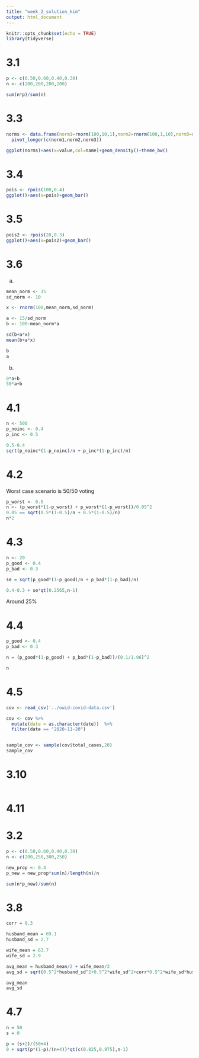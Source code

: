 ```yaml
---
title: "week_2_solution_kim"
output: html_document
---
```


```r
knitr::opts_chunk$set(echo = TRUE)
library(tidyverse)
```


# 3.1
```r
p <- c(0.50,0.60,0.40,0.30)
n <- c(200,200,200,200)

sum(n*p)/sum(n)
```


# 3.3
```r
norms <- data.frame(norm1=rnorm(100,10,1),norm2=rnorm(100,1,10),norm3=rnorm(100,1,3)) %>% 
  pivot_longer(c(norm1,norm2,norm3))

ggplot(norms)+aes(x=value,col=name)+geom_density()+theme_bw()

```


# 3.4
```r
pois <- rpois(100,0.4)
ggplot()+aes(x=pois)+geom_bar()

```



# 3.5
```r
pois2 <- rpois(20,0.3)
ggplot()+aes(x=pois2)+geom_bar()
```


# 3.6
a)
```r
mean_norm <- 35
sd_norm <- 10

x <- rnorm(100,mean_norm,sd_norm)

a <- 15/sd_norm
b <- 100-mean_norm*a

sd(b+a*x)
mean(b+a*x)

b
a
```

b)
```r
0*a+b
50*a+b

```


# 4.1
```r
n <- 500
p_noinc <- 0.4 
p_inc <- 0.5

0.5-0.4
sqrt(p_noinc*(1-p_noinc)/n + p_inc*(1-p_inc)/n)
```


# 4.2
Worst case scenario is 50/50 voting
```r
p_worst <- 0.5
n <- (p_worst*(1-p_worst) + p_worst*(1-p_worst))/0.05^2
0.05 == sqrt(0.5*(1-0.5)/n + 0.5*(1-0.5)/n)
n*2
```


# 4.3
```r
n <- 20
p_good <- 0.4
p_bad <- 0.3

se = sqrt(p_good*(1-p_good)/n + p_bad*(1-p_bad)/n)

0.4-0.3 + se*qt(0.2565,n-1)
```
Around 25%

# 4.4
```r
p_good <- 0.4
p_bad <- 0.3

n = (p_good*(1-p_good) + p_bad*(1-p_bad))/(0.1/1.96)^2

n
```


# 4.5
```r
cov <- read_csv('../owid-covid-data.csv') 

cov <- cov %>% 
  mutate(date = as.character(date))  %>% 
  filter(date == "2020-11-20")


sample_cov <- sample(cov$total_cases,20)
sample_cov
```



# 3.10
```r

```


# 4.11


# 3.2
```r
p <- c(0.50,0.60,0.40,0.30)
n <- c(200,250,300,250)

new_prop <- 0.4
p_new = new_prop*sum(n)/length(n)/n

sum(n*p_new)/sum(n)

```


# 3.8
```r
corr = 0.3

husband_mean = 69.1
husband_sd = 2.7

wife_mean = 63.7
wife_sd = 2.9

avg_mean = husband_mean/2 + wife_mean/2 
avg_sd = sqrt(0.5^2*husband_sd^2+0.5^2*wife_sd^2+corr*0.5^2*wife_sd*husband_sd)

avg_mean
avg_sd
```


# 4.7
```r
n = 50
s = 0

p = (s+2)/(50+4)
0 + sqrt(p*(1-p)/(n+4))*qt(c(0.025,0.975),n-1)

```
